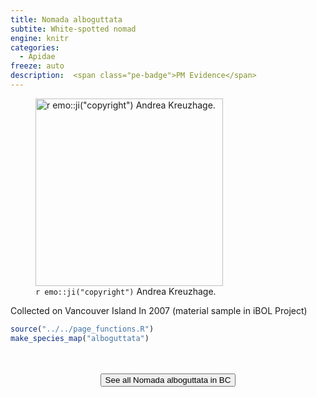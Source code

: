 ```yaml
---
title: Nomada alboguttata
subtite: White-spotted nomad
engine: knitr
categories:
  - Apidae
freeze: auto
description:  <span class="pe-badge">PM Evidence</span>
---
```

![`r emo::ji("copyright")` Andrea Kreuzhage.](https://inaturalist-open-data.s3.amazonaws.com/photos/273979160/large.jpeg){height=300}

Collected on Vancouver Island In 2007 (material sample in iBOL Project)



```r
source("../../page_functions.R")
make_species_map("alboguttata")
```
<br><br>
<center>


<a href="https://inaturalist.ca/observations?place_id=any&subview=map&taxon_id=459068"><button type="button" class="btn btn-secondary">See all Nomada alboguttata in BC <i class="fa-solid fa-arrow-up-right-from-square"></i> </button></a>
</center>
